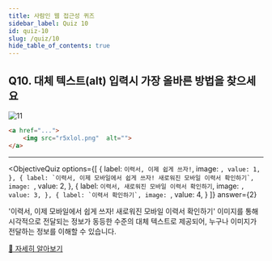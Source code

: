 ```yaml
---
title: 사람인 웹 접근성 퀴즈
sidebar_label: Quiz 10
id: quiz-10
slug: /quiz/10
hide_table_of_contents: true
---
```


## Q10. 대체 텍스트(alt) 입력시 가장 올바른 방법을 찾으세요

![11](/img/a11y/quiz-alt-img.png)

```html
<a href="...">
	<img src="r5xlol.png"  alt="">
</a>
```
---


<ObjectiveQuiz
  options={[
    {
      label: `이력서, 이제 쉽게 쓰자!`,
      image: ``,
      value: 1,
    },
    {
      label: `이력서, 이제 모바일에서 쉽게 쓰자! 새로워진 모바일 이력서 확인하기`,
      image: ``,
      value: 2,
    },
    {
      label: `이력서, 새로워진 모바일 이력서 확인하기`,
      image: ``,
      value: 3,
    },
    {
      label: `이력서 확인하기`,
      image: ``,
      value: 4,
    }
  ]}
  answer={2}
>
  <Correct>
    <p>'이력서, 이제 모바일에서 쉽게 쓰자! 새로워진 모바일 이력서 확인하기' 이미지를 통해 시각적으로 전달되는 정보가 동등한 수준의 대체 텍스트로 제공되어, 누구나 이미지가 전달하는 정보를 이해할 수 있습니다.</p>
  </Correct>
  <a href="https://sri-fe1.notion.site/5f6acd4e3e224f3e9dc163b29f6e863d">
  🔎 자세히 알아보기
  </a>
  
</ObjectiveQuiz>